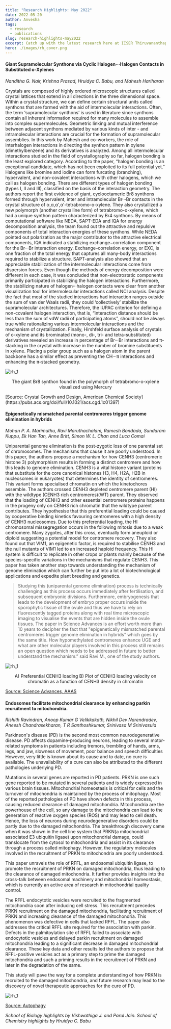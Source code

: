 ```yaml
---
title: "Research Highlights: May 2022"
date: 2022-05-20
author: Anvesha
tags:   
  - research
  - publications
slug: research-highlights-may2022
excerpt: Catch up with the latest research here at IISER Thiruvananthapuram.
hero: ./images/rh_cover.png
---
```


#### Giant Supramolecular Synthons via Cyclic Halogen···Halogen Contacts in Substituted o-Xylenes

*Nanditha G. Nair, Krishna Prasad, Hruidya C. Babu, and Mahesh Hariharan*

Crystals are composed of highly ordered microscopic structures called crystal lattices that extend in all directions in the three dimensional space. Within a crystal structure, we can define certain structural units called synthons that are formed with the aid of intermolecular interactions. Often, the term ‘supramolecular synthons’ is used in literature since synthons contain all inherent information required for many molecules to assemble into complex supermolecules. Geometric linking and mutual interference between adjacent synthons mediated by various kinds of inter - and intramolecular interactions are crucial for the formation of supramolecular assemblies. In this work by Mahesh and co-workers, the role of interhalogen interactions in directing the synthon pattern in xylene (dimethylbenzene) and its derivatives is analyzed. Among all intermolecular interactions studied in the field of crystallography so far, halogen bonding is the least explored category. According to the paper, “halogen bonding is an exceptional candidate, which has not been exploited to its full potential yet.” Halogens like bromine and iodine can form furcating (branching), hypervalent, and non-covalent interactions with other halogens, which we call as halogen bonding. There are different types of halogen bonding (types I, II and III), classified on the basis of the interaction geometry. The authors report the first evidence of giant, cyclooctameric Br8 synthons formed through hypervalent, inter and intramolecular Br···Br contacts in the crystal structure of α,α,α′,α′-tetrabromo-o-xylene. They also crystallized a new polymorph (another crystalline form) of tetrabromo-o-xylene, which had a unique synthon pattern characterized by Br4 synthons. By means of computational software like NEDA, SAPT-EDA and IQA for energy decomposition analysis, the team found out the attractive and repulsive components of total interaction energies of these synthons. While NEDA pointed out polarization as the major contributor to the attractive electrical components, IQA indicated a stabilizing exchange−correlation component for the Br···Br interaction energy. Exchange–correlation energy, or EXC, is one fraction of the total energy that captures all many-body interactions required to stabilize a structure. SAPT-analysis also showed that an appreciable stabilization of the intermolecular interactions come from dispersion forces. Even though the methods of energy decomposition were different in each case, it was concluded that non-electrostatic components primarily participated in stabilizing the halogen interactions. Furthermore, the stabilizing nature of halogen···halogen contacts were clear from another visualization tool for intermolecular interactions called NCI analysis. Despite the fact that most of the studied interactions had interaction ranges outside the sum of van der Waals radii, they could ‘collectively’ stabilize the supramolecular architectures. Therefore, the IUPAC criterion for defining a non-covalent halogen interaction, that is, “interaction distance should be less than the sum of vdW radii of participating atoms”, should not be always true while rationalizing various intermolecular interactions and the mechanism of crystallization. Finally, Hirshfeld surface analysis of crystals of o-xylene and its brominated (mono-, di-, tri- and tetra-substituted) derivatives revealed an increase in percentage of Br···Br interactions and π-stacking in the crystal with increase in the number of bromine substituents in xylene. Placing a polar group such as a halogen atom in the parent backbone has a similar effect as preventing the CH···π interactions and enhancing the π-stacked geometry.

![rh_1](./images/rh_1.jpg)

<p>
<figcaption align = "center">The giant Br8 synthon found in the polymorph of tetrabromo-o-xylene visualized using Mercury </figcaption>
</p>
[Source: Crystal Growth and Design, American Chemical Society](https://pubs.acs.org/doi/full/10.1021/acs.cgd.1c01397)

#### Epigenetically mismatched parental centromeres trigger genome elimination in hybrids

*Mohan P. A. Marimuthu, Ravi Maruthachalam, Ramesh Bondada, Sundaram Kuppu, Ek Han Tan,  Anne Britt, Simon W. L. Chan and Luca Comai*

Uniparental genome elimination is the post-zygotic loss of one parental set of chromosomes. The mechanisms that cause it are poorly understood. In this paper, the authors propose a mechanism for how CENH3 (centromeric histone 3)  polymorphism results in forming a distinct centromere and how this leads to genome elimination. CENH3 is a vital histone variant (proteins that substitute for the core canonical histones H3, H4, H2A, H2B in nucleosomes in eukaryotes) that determines the identity of centromeres. This variant forms specialised chromatin on which the kinetochores assemble. The authors crossed CENH3 depleted centromere parent (HI) with the wildtype (CENH3 rich centromeres)(WT) parent. They observed that the loading of CENH3 and other essential centromere proteins happens in the progeny only on CENH3 rich chromatin that the wildtype parent contributes. They hypothesise that this preferential loading could be caused by cooperative binding kinetics favouring centromeres with a high density of CENH3 nucleosomes. Due to this preferential loading, the HI chromosomal missegregation occurs in the following mitosis due to a weak centromere. Many zygotes, after this cross, eventually form aneuploid or diploid  suggesting a potential model for centromere recovery. They also found out that VIM1, an epigenetic factor, is required to stabilise CENH3 and the null mutants of VIM1 led to an increased haploid frequency. This HI system is difficult to replicate in other crops or plants mainly because of the species-specific variations in the mechanisms that regulate CENH3.  This paper has taken another step towards understanding the mechanism of genome elimination which can further be put into a lot of biotechnological applications and expedite plant breeding and genetics. 

> Studying this (uniparental genome elimination) process is technically challenging as this process occurs immediately after fertilisation, and subsequent embryonic divisions. Furthermore, embryogenesis that leads to the development of embryo proper occurs inside the sporophytic tissue of the ovule and thus we have to rely on fluorescently tagged proteins along with real time microscopic imaging to visualise the events that are hidden inside the ovule tissues. The paper in Science Advances is an effort worth more than 10 years to decipher the fact that "epigenetically mismatched parental centromeres trigger genome elimination in hybrids" which goes by the same title.  How hypomethylated centromeres enhance UGE and what are other molecular players involved in this process still remains an open question which needs to be addressed in future to better understand the mechanism.” said Ravi M., one of the study authors. 

![rh_1](./images/rh_2.jpg)

<p>
<figcaption align = "center">A) Preferential CENH3 loading
B) Plot of CENH3 loading velocity on chromatin as a function of CENH3 density in chromatin
 </figcaption>
</p>


[Source: Science Advances, AAAS](https://www.ncbi.nlm.nih.gov/pmc/articles/PMC8604413/)

#### Endosomes facilitate mitochondrial clearance by enhancing parkin recruitment to mitochondria.

*Rishith Ravindran, Anoop Kumar G Velikkakath, Nikhil Dev Narendradev, Aneesh Chandrasekharan, T R Santhoshkumar, Srinivasa M Srinivasula*

Parkinson's disease (PD) is the second most common neurodegenerative disease. PD affects dopamine-producing neurons, leading to several motor-related symptoms in patients including tremors, trembling of hands, arms, legs, and jaw, slowness of movement, poor balance and speech difficulties However, very little is known about its cause and to date, no cure is available. The unavailability of a cure can also be attributed to the different pathologies underlying PD.

Mutations in several genes are reported in PD patients. PRKN is one such gene reported to be mutated in several patients and is widely expressed in various brain tissues. Mitochondrial homeostasis is critical for cells and the turnover of mitochondria is maintained by the process of mitophagy. Most of the reported pathologies of PD have shown defects in this process, causing reduced clearance of damaged mitochondria. Mitochondria are the powerhouse of the cell, so any damage to the mitochondria can lead to the generation of reactive oxygen species (ROS) and may lead to cell death. Hence, the loss of neurons during neurodegenerative disorders could be partly due to the damaged mitochondria. The breakthrough discovery came when it was shown in the cell line system that PRKN(a mitochondrial associated E3 ubiquitin ligase) upon mitochondrial damage, could translocate from the cytosol to mitochondria and assist in its clearance through a process called mitophagy. However, the regulatory molecules involved in the recruitment of PRKN to mitochondria are poorly understood.

This paper unravels the role of RFFL, an endosomal ubiquitin ligase, to promote the recruitment of PRKN on damaged mitochondria, thus leading to the clearance of damaged mitochondria. It further provides insights into the cross-talk between endosomal machinery and mitochondrial homeostasis, which is currently an active area of research in mitochondrial quality control. 

The RFFL endocytotic vesicles were recruited to the fragmented mitochondria soon after inducing cell stress. This recruitment precedes PRKN recruitment on the damaged mitochondria, facilitating recruitment of PRKN and increasing clearance of the damaged mitochondria. This phenomenon was defective in cells that lacked RFFL.
The paper also addresses the critical RFFL site required for the association with parkin. Defects in the palmitoylation site of RFFL failed to associate with endocytotic vesicles and delayed parkin recruitment on damaged mitochondria leading to a significant decrease in damaged mitochondrial clearance. These key data and other results led the authors to propose that RFFL-positive vesicles act as a primary step to prime the damaged mitochondria and such a priming results in the recruitment of PRKN and later in the degradation of the same.

This study will pave the way for a complete understanding of how PRKN is recruited to the damaged mitochondria, and future research may lead to the discovery of novel therapeutic approaches for the cure of PD.

![rh_1](./images/rh_3.jpg)

[Source: Autophagy](https://pubmed.ncbi.nlm.nih.gov/35373701/)

*School of Biology highlights by Vishwathiga J. and Parul Jain. School of Chemistry highlights by Hruidya C. Babu*

